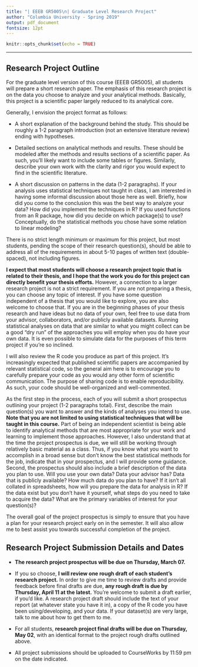 ```yaml
---
title: "| EEEB GR5005\n| Graduate Level Research Project"
author: "Columbia University - Spring 2019"
output: pdf_document
fontsize: 12pt
---
```


```r

knitr::opts_chunk$set(echo = TRUE)
```

\begin{center}
\includegraphics[width=6.5in]{../images/traceplot_header.pdf}
\end{center}

---


## Research Project Outline

For the graduate level version of this course (EEEB GR5005), all students will prepare a short research paper. The emphasis of this research project is on the data you choose to analyze and your analytical methods. Basically, this project is a scientific paper largely reduced to its analytical core.

Generally, I envision the project format as follows:

- A short explanation of the background behind the study. This should be roughly a 1-2 paragraph introduction (not an extensive literature review) ending with hypotheses. 

- Detailed sections on analytical methods and results. These should be modeled after the methods and results sections of a scientific paper. As such, you'll likely want to include some tables or figures. Similarly, describe your own work with the clarity and rigor you would expect to find in the scientific literature.

- A short discussion on patterns in the data (1-2 paragraphs). If your analysis uses statistical techniques not taught in class, I am interested in having some informal discussion about those here as well. Briefly, how did you come to the conclusion this was the best way to analyze your data? How did you implement the techniques in R? If you used functions from an R package, how did you decide on which package(s) to use? Conceptually, do the statistical methods you chose have some relation to linear modeling?

There is no strict length minimum or maximum for this project, but most students, pending the scope of their research question(s), should be able to address all of the requirements in about 5-10 pages of written text (double-spaced), not including figures. 

**I expect that most students will choose a research project topic that is related to their thesis, and I hope that the work you do for this project can directly benefit your thesis efforts.** However, a connection to a larger research project is not a strict requirement. If you are not preparing a thesis, you can choose any topic of interest. If you have some question independent of a thesis that you would like to explore, you are also welcome to choose that. If you are in the beginning phases of your thesis research and have ideas but no data of your own, feel free to use data from your advisor, collaborators, and/or publicly available datasets. Running statistical analyses on data that are similar to what you might collect can be a good “dry run” of the approaches you will employ when you do have your own data. It is even possible to simulate data for the purposes of this term project if you're so inclined.

I will also review the R code you produce as part of this project. It's increasingly expected that published scientific papers are accompanied by relevant statistical code, so the general aim here is to encourage you to carefully prepare your code as you would any other form of scientific communication. The purpose of sharing code is to enable reproducibility. As such, your code should be well-organized and well-commented. 

As the first step in the process, each of you will submit a short prospectus  outlining your project (1-2 paragraphs total). First, describe the main question(s) you want to answer and the kinds of analyses you intend to use. **Note that you are not limited to using statistical techniques that will be taught in this course.** Part of being an independent scientist is being able to identify analytical methods that are most appropriate for your work and learning to implement those approaches. However, I also understand that at the time the project prospectus is due, we will still be working through relatively basic material as a class. Thus, if you know what you want to accomplish in a broad sense but don't know the best statistical methods for the job, indicate that in your prospectus, and I will provide some guidance. Second, the prospectus should also include a brief description of the data you plan to use. Will you use your own data? Data your advisor has? Data that is publicly available? How much data do you plan to have? If it isn't all collated in spreadsheets, how will you prepare the data for analysis in R? If the data exist but you don’t have it yourself, what steps do you need to take to acquire the data? What are the primary variables of interest for your question(s)?

The overall goal of the project prospectus is simply to ensure that you have a plan for your research project early on in the semester. It will also allow me to best assist you towards successful completion of the project.


## Research Project Submission Details and Dates

- **The research project prospectus will be due on Thursday, March 07.** 

- If you so choose, **I will review one rough draft of each student's research project.** In order to give me time to review drafts and provide feedback before final drafts are due, **any rough draft is due by Thursday, April 11 at the latest.** You're welcome to submit a draft earlier, if you'd like. A research project draft should include the text of your report (at whatever state you have it in), a copy of the R code you have been using/developing, and your data. If your dataset(s) are very large, talk to me about how to get them to me.

- For all students, **research project final drafts will be due on Thursday, May 02**, with an identical format to the project rough drafts outlined above. 

- All project submissions should be uploaded to CourseWorks by 11:59 pm on the date indicated.

